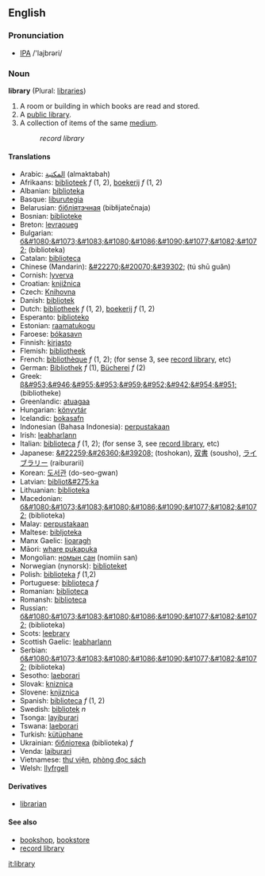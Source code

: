 ==English==
===Pronunciation===
* [[IPA]] /'lajbrəri/
===Noun===
'''library''' (Plural: [[libraries]])

# A room or building in which books are read and stored.
# A [[public library]].
# A collection of items of the same [[medium]].
#:''record library''

====Translations====

*Arabic: [[المكتبة ]] (almaktabah)
*Afrikaans: [[biblioteek]] ''f'' (1, 2), [[boekerij]] ''f'' (1, 2)
*Albanian: [[biblioteka]]
*Basque: [[liburutegia]]
*Belarusian: [[бібліятэчная]] (bibłijatečnaja)
*Bosnian: [[biblioteke]]
*Breton: [[levraoueg]]
*Bulgarian: [[б&#1080;&#1073;&#1083;&#1080;&#1086;&#1090;&#1077;&#1082;&#1072;]] (biblioteka)
*Catalan: [[biblioteca]]
*Chinese (Mandarin): [[&#22270;&#20070;&#39302;]] (tú sh&#363; gu&#259;n)
*Cornish: [[lyverva]]
*Croatian: [[knjižnica]]
*Czech: [[Knihovna]]
*Danish: [[bibliotek]]
*Dutch: [[bibliotheek]] ''f'' (1, 2), [[boekerij]] ''f'' (1, 2)
*Esperanto: [[biblioteko]]
*Estonian: [[raamatukogu]]
*Faroese: [[bókasavn]]
*Finnish: [[kirjasto]]
*Flemish: [[bibliotheek]]
*French: [[bibliothèque ]] ''f'' (1, 2); (for sense 3, see [[record library]], etc)
*German: [[Bibliothek]] ''f'' (1), [[Bücherei]] ''f'' (2)
*Greek: [[β&#953;&#946;&#955;&#953;&#959;&#952;&#942;&#954;&#951;]] (bibliotheke)
*Greenlandic: [[atuagaa]]
*Hungarian: [[könyvtár]]
*Icelandic: [[bokasafn]]
*Indonesian (Bahasa Indonesia): [[perpustakaan]]
*Irish: [[leabharlann]]
*Italian: [[biblioteca]] ''f'' (1, 2); (for sense 3, see [[record library]], etc)
*Japanese: [[&#22259;&#26360;&#39208;]] (toshokan), [[双書]] (sousho), [[ライブラリー]] (raiburarii)
*Korean: [[도서관]] (do-seo-gwan)
*Latvian: [[bibliot&#275;ka]]
*Lithuanian: [[biblioteka]]
*Macedonian: [[б&#1080;&#1073;&#1083;&#1080;&#1086;&#1090;&#1077;&#1082;&#1072;]] (biblioteka)
*Malay: [[perpustakaan]]
*Maltese: [[bibljoteka]]
*Manx Gaelic: [[lioaragh]]
*Māori: [[whare pukapuka]]
*Mongolian: [[номын сан]] (nomiin san)
*Norwegian (nynorsk): [[biblioteket]]
*Polish: [[biblioteka]] ''f'' (1,2)
*Portuguese: [[biblioteca]] ''f''
*Romanian: [[biblioteca]]
*Romansh: [[biblioteca]]
*Russian: [[б&#1080;&#1073;&#1083;&#1080;&#1086;&#1090;&#1077;&#1082;&#1072;]] (biblioteka)
*Scots: [[leebrary]]
*Scottish Gaelic: [[leabharlann]]
*Serbian: [[б&#1080;&#1073;&#1083;&#1080;&#1086;&#1090;&#1077;&#1082;&#1072;]] (biblioteka)
*Sesotho: [[laeborari]]
*Slovak: [[kniznica]]
*Slovene: [[knjiznica]]
*Spanish: [[biblioteca]] ''f'' (1, 2)
*Swedish: [[bibliotek]] ''n''
*Tsonga: [[layiburari]]
*Tswana: [[laeborari]]
*Turkish: [[kütüphane]]
*Ukrainian: [[бібліотека]] (biblioteka) ''f''
*Venda: [[laiburari]]
*Vietnamese: [[thư viện]], [[phòng đọc sách]] 
*Welsh: [[llyfrgell]]

====Derivatives====
*[[librarian]]

====See also====
*[[bookshop]], [[bookstore]]
*[[record library]]

[[it:library]]